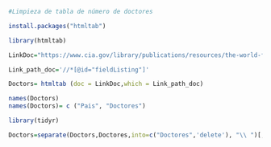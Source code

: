 ```r
#Limpieza de tabla de número de doctores
```


```r
install.packages("htmltab")


```

```r
library(htmltab)
```

```r
LinkDoc="https://www.cia.gov/library/publications/resources/the-world-factbook/fields/359.html"

Link_path_doc='//*[@id="fieldListing"]'
```

```r
Doctors= htmltab (doc = LinkDoc,which = Link_path_doc)
```

```r
names(Doctors)
names(Doctors)= c ("Pais", "Doctores")
```

```r
library(tidyr)
```


```r
Doctors=separate(Doctors,Doctores,into=c("Doctores",'delete'), "\\ ")[,-3]
```

